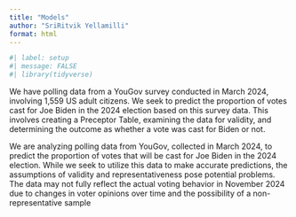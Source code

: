```yaml
---
title: "Models"
author: "SriRitvik Yellamilli"
format: html
---
```

```r
#| label: setup
#| message: FALSE
#| library(tidyverse)
```
We have polling data from a YouGov survey conducted in March 2024, involving 1,559 US adult citizens. We seek to predict the proportion of votes cast for Joe Biden in the 2024 election based on this survey data. This involves creating a Preceptor Table, examining the data for validity, and determining the outcome as whether a vote was cast for Biden or not.

We are analyzing polling data from YouGov, collected in March 2024, to predict the proportion of votes that will be cast for Joe Biden in the 2024 election. While we seek to utilize this data to make accurate predictions, the assumptions of validity and representativeness pose potential problems. The data may not fully reflect the actual voting behavior in November 2024 due to changes in voter opinions over time and the possibility of a non-representative sample
